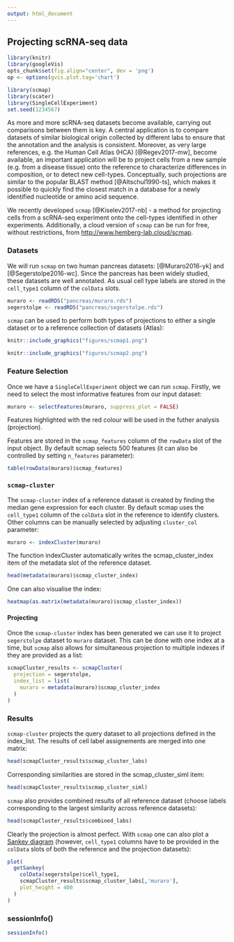 ```yaml
---
output: html_document
---
```


## Projecting scRNA-seq data

```r
library(knitr)
library(googleVis)
opts_chunk$set(fig.align="center", dev = 'png')
op <- options(gvis.plot.tag='chart')
```
```r
library(scmap)
library(scater)
library(SingleCellExperiment)
set.seed(1234567)
```

As more and more scRNA-seq datasets become available, carrying out comparisons between them is key. A central application is to compare datasets of similar biological origin collected by different labs to ensure that the annotation and the analysis is consistent. Moreover, as very large references, e.g. the Human Cell Atlas (HCA) [@Regev2017-mw], become available, an important application will be to project cells from a new sample (e.g. from a disease tissue) onto the reference to characterize differences in composition, or to detect new cell-types. Conceptually, such projections are similar to the popular BLAST method [@Altschul1990-ts], which makes it possible to quickly find the closest match in a database for a newly identified nucleotide or amino acid sequence. 

We recently developed `scmap` [@Kiselev2017-nb] - a method for projecting cells from a scRNA-seq experiment onto the cell-types identified in other experiments. Additionally, a cloud version of `scmap` can be run for free, without restrictions, from [http://www.hemberg-lab.cloud/scmap](http://www.hemberg-lab.cloud/scmap).

### Datasets

We will run `scmap` on two human pancreas datasets: [@Muraro2016-yk] and [@Segerstolpe2016-wc]. Since the pancreas has been widely studied, these datasets are well annotated. As usual cell type labels are stored in the `cell_type1` column of the `colData` slots.
```r
muraro <- readRDS("pancreas/muraro.rds")
segerstolpe <- readRDS("pancreas/segerstolpe.rds")
```

`scmap` can be used to perform both types of projections to either a single dataset or to a reference collection of datasets (Atlas):

```r
knitr::include_graphics("figures/scmap1.png")
```

```r
knitr::include_graphics("figures/scmap2.png")
```

### Feature Selection
Once we have a `SingleCellExperiment` object we can run `scmap`. Firstly, we need to select the most informative features from our input dataset:
```r
muraro <- selectFeatures(muraro, suppress_plot = FALSE)
```

Features highlighted with the red colour will be used in the futher analysis (projection).

Features are stored in the `scmap_features` column of the `rowData` slot of the input object. By default scmap selects 500 features (it can also be controlled by setting `n_features` parameter):
```r
table(rowData(muraro)$scmap_features)
```

### `scmap-cluster`

The `scmap-cluster` index of a reference dataset is created by finding the median gene expression for each cluster. By default scmap uses the `cell_type1` column of the `colData` slot in the reference to identify clusters. Other columns can be manually selected by adjusting `cluster_col` parameter:
```r
muraro <- indexCluster(muraro)
```

The function indexCluster automatically writes the scmap_cluster_index item of the metadata slot of the reference dataset.
```r
head(metadata(muraro)$scmap_cluster_index)
```

One can also visualise the index:
```r
heatmap(as.matrix(metadata(muraro)$scmap_cluster_index))
```

#### Projecting

Once the `scmap-cluster` index has been generated we can use it to project `segerstolpe` dataset to `muraro` dataset. This can be done with one index at a time, but `scmap` also allows for simultaneous projection to multiple indexes if they are provided as a list:

```r
scmapCluster_results <- scmapCluster(
  projection = segerstolpe, 
  index_list = list(
    muraro = metadata(muraro)$scmap_cluster_index
  )
)
```

### Results

`scmap-cluster` projects the query dataset to all projections defined in the index_list. The results of cell label assignements are merged into one matrix:
```r
head(scmapCluster_results$scmap_cluster_labs)
```

Corresponding similarities are stored in the scmap_cluster_siml item:
```r
head(scmapCluster_results$scmap_cluster_siml)
```

`scmap` also provides combined results of all reference dataset (choose labels corresponding to the largest similarity across reference datasets):
```r
head(scmapCluster_results$combined_labs)
```

Clearly the projection is almost perfect. With `scmap` one can also plot a [Sankey diagram](https://developers.google.com/chart/interactive/docs/gallery/sankey) (however, `cell_type1` columns have to be provided in the `colData` slots of both the reference and the projection datasets):
```r
plot(
  getSankey(
    colData(segerstolpe)$cell_type1, 
    scmapCluster_results$scmap_cluster_labs[,'muraro'],
    plot_height = 400
  )
)
```

### sessionInfo()

```r
sessionInfo()
```



